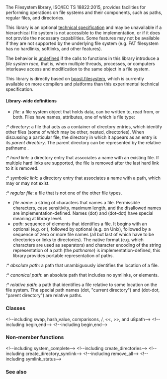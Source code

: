 {{title|Filesystem library}}
{{cpp/experimental/fs/navbar}}
{{fmbox|class=noprint|style=font-size: 0.8em|text='''Merged into ISO C++''' The functionality described on this page was merged into the mainline ISO C++ standard as of 3/2016; see [[cpp/filesystem|the filesystem library]] {{mark since c++17}}}}

The Filesystem library, ISO/IEC TS 18822:2015, provides facilities for performing operations on file systems and their components, such as paths, regular files, and directories.

This library is an optional [[cpp/experimental|technical specification]] and may be unavailable if a hierarchical file system is not accessible to the implementation, or if it does not provide the necessary capabilities. Some features may not be available if they are not supported by the underlying file system (e.g. FAT filesystem has no hardlinks, softlinks, and other features).

The behavior is [[cpp/language/ub|undefined]] if the calls to functions in this library introduce a ''file system race'', that is, when multiple threads, processes, or computers interleave access and modification to the same object in a file system.

This library is directly based on [https://www.boost.org/doc/libs/release/libs/filesystem/doc/index.htm boost.filesystem], which is currently available on more compilers and platforms than this experimental technical specification.

====Library-wide definitions====
* ''file'': a file system object that holds data, can be written to, read from, or both. Files have names, attributes, one of which is file type:
:* ''directory'': a file that acts as a container of directory entries, which identify other files (some of which may be other, nested, directories). When discussing a particular file, the directory in which it appears as an entry is its ''parent directory''. The parent directory can be represented by the relative pathname {{c|".."}}.
:* ''hard link'': a directory entry that associates a name with an existing file. If multiple hard links are supported, the file is removed after the last hard link to it is removed.
:* ''symbolic link'': a directory entry that associates a name with a path, which may or may not exist. 
:* ''regular file'': a file that is not one of the other file types.
* ''file name'': a string of characters that names a file. Permissible characters, case sensitivity, maximum length, and the disallowed names are implementation-defined. Names {{c|.}} (dot) and {{c|..}} (dot-dot) have special meaning at library level.
* ''path'': sequence of elements that identifies a file. It begins with an optional {{spar|root-name}} (e.g. {{c|"C:"}} or {{c|"//server"}}), followed by optional {{spar|root-directory}} (e.g. {{c|"/"}} on Unix), followed by a sequence of zero or more file names (all but last of which have to be directories or links to directories). The native format (e.g. which characters are used as separators) and character encoding of the string representation of a path (the ''pathname'') is implementation-defined, this library provides portable representation of paths.
:* ''absolute path'': a path that unambiguously identifies the location of a file.
:* ''canonical path'': an absolute path that includes no symlinks, {{c|"."}} or {{c|".."}} elements.
:* ''relative path'': a path that identifies a file relative to some location on the file system. The special path names {{c|.}} (dot, "current directory") and {{c|..}} (dot-dot, "parent directory") are relative paths.

===Classes===
{{dsc begin}}
{{dsc inc|cpp/experimental/fs/dsc path}}&lt;!--including swap, hash_value, comparisons, /, &lt;&lt;, &gt;&gt;, and u8path--&gt;
{{dsc inc|cpp/experimental/fs/dsc filesystem_error}}
{{dsc inc|cpp/experimental/fs/dsc directory_entry}}
{{dsc inc|cpp/experimental/fs/dsc directory_iterator}}&lt;!--including begin,end--&gt;
{{dsc inc|cpp/experimental/fs/dsc recursive_directory_iterator}}&lt;!--including begin,end--&gt;
{{dsc inc|cpp/experimental/fs/dsc file_status}}
{{dsc inc|cpp/experimental/fs/dsc space_info}}
{{dsc inc|cpp/experimental/fs/dsc file_type}}
{{dsc inc|cpp/experimental/fs/dsc perms}}
{{dsc inc|cpp/experimental/fs/dsc copy_options}}
{{dsc inc|cpp/experimental/fs/dsc directory_options}}
{{dsc inc|cpp/experimental/fs/dsc file_time_type}}
{{dsc end}}

===Non-member functions===
{{dsc begin}}
{{dsc inc|cpp/experimental/fs/dsc absolute}}&lt;!--including system_complete--&gt;
{{dsc inc|cpp/experimental/fs/dsc canonical}}
{{dsc inc|cpp/experimental/fs/dsc copy}}
{{dsc inc|cpp/experimental/fs/dsc copy_file}}
{{dsc inc|cpp/experimental/fs/dsc copy_symlink}}
{{dsc inc|cpp/experimental/fs/dsc create_directory}}&lt;!--including create_directories--&gt;
{{dsc inc|cpp/experimental/fs/dsc create_hard_link}}
{{dsc inc|cpp/experimental/fs/dsc create_symlink}}&lt;!--including create_directory_symlink--&gt;
{{dsc inc|cpp/experimental/fs/dsc current_path}}
{{dsc inc|cpp/experimental/fs/dsc exists}}
{{dsc inc|cpp/experimental/fs/dsc equivalent}}
{{dsc inc|cpp/experimental/fs/dsc file_size}}
{{dsc inc|cpp/experimental/fs/dsc hard_link_count}}
{{dsc inc|cpp/experimental/fs/dsc last_write_time}}
{{dsc inc|cpp/experimental/fs/dsc permissions}}
{{dsc inc|cpp/experimental/fs/dsc read_symlink}}
{{dsc inc|cpp/experimental/fs/dsc remove}}&lt;!--including remove_all--&gt;
{{dsc inc|cpp/experimental/fs/dsc rename}} 
{{dsc inc|cpp/experimental/fs/dsc resize_file}}
{{dsc inc|cpp/experimental/fs/dsc space}}
{{dsc inc|cpp/experimental/fs/dsc status}}&lt;!--including symlink_status--&gt;
{{dsc inc|cpp/experimental/fs/dsc temp_directory_path}}
{{dsc h2|File types}}
{{dsc inc|cpp/experimental/fs/dsc is_block_file}}
{{dsc inc|cpp/experimental/fs/dsc is_character_file}}
{{dsc inc|cpp/experimental/fs/dsc is_directory}}
{{dsc inc|cpp/experimental/fs/dsc is_empty}}
{{dsc inc|cpp/experimental/fs/dsc is_fifo}}
{{dsc inc|cpp/experimental/fs/dsc is_other}}
{{dsc inc|cpp/experimental/fs/dsc is_regular_file}}
{{dsc inc|cpp/experimental/fs/dsc is_socket}}
{{dsc inc|cpp/experimental/fs/dsc is_symlink}}
{{dsc inc|cpp/experimental/fs/dsc status_known}}
{{dsc end}}

===See also===
{{dsc begin}}
{{dsc see cpp|cpp/filesystem|Filesystem library {{mark c++17}}|nomono=true}}
{{dsc end}}

{{langlinks|ar|cs|de|es|fr|it|ja|ko|pl|pt|ru|tr|zh}}